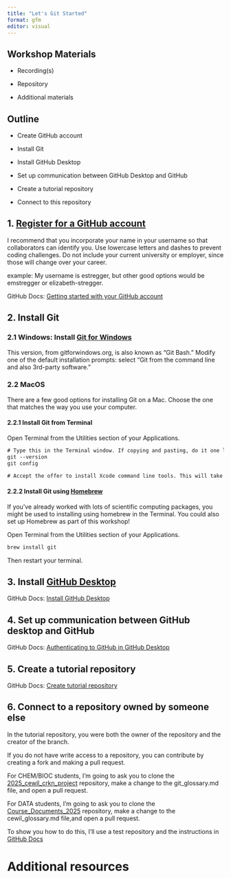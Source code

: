 ```yaml
---
title: "Let's Git Started"
format: gfm
editor: visual
---
```


## Workshop Materials

-   Recording(s)

-   Repository

-   Additional materials

## Outline

-   Create GitHub account

-   Install Git

-   Install GitHub Desktop

-   Set up communication between GitHub Desktop and GitHub

-   Create a tutorial repository

-   Connect to this repository

## 1. [Register for a GitHub account](https://github.com/)

I recommend that you incorporate your name in your username so that collaborators can identify you. Use lowercase letters and dashes to prevent coding challenges. Do not include your current university or employer, since those will change over your career.

example: My username is estregger, but other good options would be emstregger or elizabeth-stregger.

GitHub Docs: [Getting started with your GitHub account](https://docs.github.com/en/get-started/onboarding/getting-started-with-your-github-account)

## 2. Install Git

### 2.1 Windows: Install [Git for Windows](https://gitforwindows.org/)

This version, from gitforwindows.org, is also known as “Git Bash.” Modify one of the default installation prompts: select “Git from the command line and also 3rd-party software.”

### 2.2 MacOS

There are a few good options for installing Git on a Mac. Choose the one that matches the way you use your computer.

#### 2.2.1 Install Git from Terminal

Open Terminal from the Utilities section of your Applications.

```default
# Type this in the Terminal window. If copying and pasting, do it one line at a time.
git --version
git config

# Accept the offer to install Xcode command line tools. This will take approximately 10 minutes, depending on your Internet connection.

```

#### 2.2.2 Install Git using [Homebrew](https://brew.sh/)

If you've already worked with lots of scientific computing packages, you might be used to installing using homebrew in the Terminal. You could also set up Homebrew as part of this workshop!

Open Terminal from the Utilities section of your Applications.

```default
brew install git
```
Then restart your terminal.

## 3. Install [GitHub Desktop](https://github.com/apps/desktop)

GitHub Docs: [Install GitHub Desktop](https://docs.github.com/en/desktop/installing-and-authenticating-to-github-desktop/installing-github-desktop?platform=mac)

## 4. Set up communication between GitHub desktop and GitHub

GitHub Docs: [Authenticating to GitHub in GitHub Desktop](https://docs.github.com/en/desktop/installing-and-authenticating-to-github-desktop/authenticating-to-github-in-github-desktop?platform=mac)

## 5. Create a tutorial repository

GitHub Docs: [Create tutorial repository](https://docs.github.com/en/desktop/overview/creating-your-first-repository-using-github-desktop#part-2-creating-a-new-repository)

## 6. Connect to a repository owned by someone else

In the tutorial repository, you were both the owner of the repository and the creator of the branch.

If you do not have write access to a repository, you can contribute by creating a fork and making a pull request.

For CHEM/BIOC students, I'm going to ask you to clone the [2025_cewil_crkn_project](https://github.com/estregger/2025_cewil_crkn_project) repository, make a change to the git_glossary.md file, and open a pull request.

For DATA students, I'm going to ask you to clone the [Course_Documents_2025](https://github.com/MtADATA3101/Course_Documents_2025) repository, make a change to the cewil_glossary.md file,and open a pull request.

To show you how to do this, I'll use a test repository and the instructions in [GitHub Docs](https://docs.github.com/en/desktop/adding-and-cloning-repositories/cloning-and-forking-repositories-from-github-desktop)

# Additional resources
